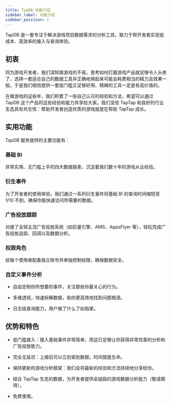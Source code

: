 ```yaml
---
title: TapDB 功能介绍
sidebar_label: 功能介绍
sidebar_position: 1
---
```


TapDB 是一套专注于解决游戏项目数据需求的分析工具，致力于帮开发者实现低成本、高效率的接入与查询体验。

## 初衷

同为游戏开发者，我们深知做游戏的不易。思考如何打磨游戏产品就足够令人头疼了，选择一套适合自己的数据工具并正确地用起来可能会耗费相当的精力且效果一般。于是我们相信提供一套低门槛又足够好用、精确的工具一定是有高价值的。

在做游戏的这些年，我们积累了一些自己认可的经验和方法，希望可以通过 TapDB 这个产品将这些经验和能力共享给大家。我们坚信 TapTap 和良好的行业生态具有共生性：帮助开发者创造优质的游戏就是在帮助 TapTap 成长。

## 实用功能

TapDB 服务提供的主要功能有：

### 基础 BI

非常实用、无门槛上手的四大数据报表，沉淀着我们数十年的游戏从业经验。

### 衍生事件

为了开发者的使用体验，我们通过一系列衍生事件将基础 BI 的查询时间缩短至 1/10 不到，确保你能快速访问所需要的数据。

### 广告投放跟踪

对接了全球主流广告投放系统（如巨量引擎、AMS、AppsFlyer 等），轻松完成广告投放追踪、回调以及数据分析。

### 权限角色

给每个使用者配备独立账号并单独控制权限，确保数据安全。

### 自定义事件分析

- 自由定制你所想要的事件，关注那些你最关心的行为。

- 多维透视，快速拆解数据，助你更高效地找到问题根源。

- 日志级查询能力，用户做了什么了如指掌。

## 优势和特色

- 低门槛接入：接入基础事件非常简单，而这已足够让你获得非常完善的分析和广告投放能力。

- 完全无延迟：上报后可以立刻查到数据，时间就是生命。

- 保持更新的游戏分析框架：我们会将最新的经验和方法持续地分享给你。

- 结合 TapTap 生态的数据，为开发者提供全链路的游戏数据分析能力（敬请期待）。

- 免费使用。

